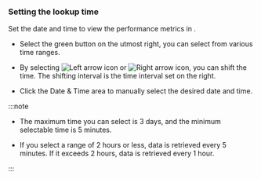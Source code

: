 ### Setting the lookup time

Set the date and time to view the performance metrics in <Cmdname sid="time" className="uitext" />.

- Select the green button on the utmost right, you can select from various time ranges. 

  <InDoc pages="pageload-stat"><ImgLang img="browser-statistics-set-time-select-options.png" className="width-600" desc="Time setting" /></InDoc>

  <InDoc pages="ipload-stat"><ImgLang img="browser-ip-statistics-set-time-select-options.png" className="width-600" desc="Time setting" /></InDoc>

- By selecting ![Left arrow icon](/img/left-arrow.svg) or ![Right arrow icon](/img/right-arrow.svg), you can shift the time. The shifting interval is the time interval set on the right.

- Click the Date & Time area to manually select the desired date and time.

  <InDoc pages="pageload-stat"><ImgLang img="browser-statistics-set-custom-time.png" desc="Time setting" /></InDoc>

  <InDoc pages="ipload-stat"><ImgLang img="browser-ip-statistics-set-custom-time.png" desc="Time setting" /></InDoc>

:::note

- The maximum time you can select is 3 days, and the minimum selectable time is 5 minutes.

- If you select a range of 2 hours or less, data is retrieved every 5 minutes. If it exceeds 2 hours, data is retrieved every 1 hour.

:::
